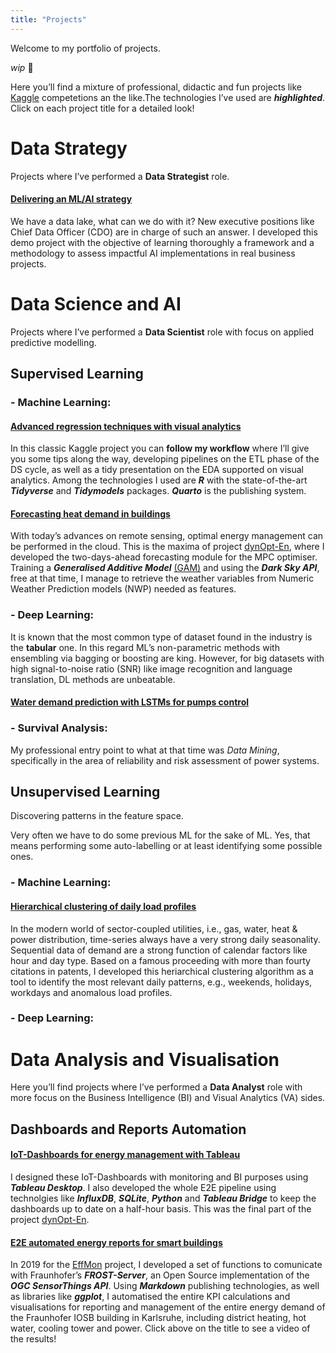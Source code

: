 ```yaml
---
title: "Projects"
---
```


Welcome to my portfolio of projects. 

*wip* 🚧

Here you'll find a mixture of professional, didactic and fun projects like [Kaggle](https://www.kaggle.com/jorgethomasm) competetions an the like.The technologies I've used are ***highlighted***. Click on each project title for a detailed look!

# Data Strategy
Projects where I've performed a **Data Strategist** role.

#### [Delivering an ML/AI strategy](https://docs.google.com/presentation/d/1NpMqORh_Y_tXOoqrKukTng7ewtSOAyFB/edit?usp=sharing&ouid=102039995413823268978&rtpof=true&sd=true){target="_blank"}
We have a data lake, what can we do with it? New executive positions like Chief Data Officer (CDO) are in charge of such an answer.
I developed this demo project with the objective of learning thoroughly a framework and a methodology to assess impactful AI implementations in real business projects. 

# Data Science and AI

Projects where I've performed a **Data Scientist** role with focus on applied predictive modelling.

## Supervised Learning
### - Machine Learning:
#### [Advanced regression techniques with visual analytics](https://jorgethomasm.github.io/Ames-house-prices-prediction/HousePrices.html){target="_blank"}
In this classic Kaggle project you can **follow my workflow** where I'll give you some tips along the way, developing pipelines on the ETL phase of the DS cycle, as well as a tidy presentation on the EDA supported on visual analytics. Among the technologies I used are ***R*** with the state-of-the-art ***Tidyverse*** and ***Tidymodels*** packages. ***Quarto*** is the publishing system.

#### [Forecasting heat demand in buildings](https://ieeexplore.ieee.org/document/9144899){target="_blank"}
With today's advances on remote sensing, optimal energy management can be performed in the cloud. This is the maxima of project [dynOpt-En](https://www.iosb.fraunhofer.de/de/projekte-produkte/dynopt-en.html){target="_blank"}, where I developed the two-days-ahead forecasting module for the MPC optimiser. Training a ***Generalised Additive Model*** [(GAM)](https://en.wikipedia.org/wiki/Generalized_additive_model){target="_blank"} and using the ***Dark Sky API***, free at that time, I manage to retrieve the weather variables from Numeric Weather Prediction models (NWP) needed as features.

### - Deep Learning:
It is known that the most common type of dataset found in the industry is the **tabular** one. In this regard ML's non-parametric methods with ensembling via bagging or boosting are king. However, for big datasets with high signal-to-noise ratio (SNR) like image recognition and language translation, DL methods are unbeatable.

#### [Water demand prediction with LSTMs for pumps control](https://www.researchgate.net/publication/349694237_Application_of_LSTM_Networks_for_Water_Demand_Prediction_in_Optimal_Pump_Control){target="_blank"}

### - Survival Analysis:
My professional entry point to what at that time was *Data Mining*, specifically in the area of reliability and risk assessment of power systems.

## Unsupervised Learning
Discovering patterns in the feature space.

Very often we have to do some previous ML for the sake of ML. Yes, that means performing some auto-labelling or at least identifying some possible ones.

### - Machine Learning:
#### [Hierarchical clustering of daily load profiles](https://github.com/jorgethomasm/HOME-Timeseries_Clustering_of_Daily_Profiles/wiki#which-daily-heat-demand-pattern-shape-belongs-to-which-mean-daily-ambient-temperature){target="_blank"}

In the modern world of sector-coupled utilities, i.e., gas, water, heat & power distribution, time-series always have a very strong daily seasonality. Sequential data of demand are a strong function of calendar factors like hour and day type. 
Based on a famous proceeding with more than fourty citations in patents, I developed this heriarchical clustering algorithm as a tool to identify the most relevant daily patterns, e.g., weekends, holidays, workdays and anomalous load profiles.

### - Deep Learning:

# Data Analysis and Visualisation 

Here you'll find projects where I've performed a **Data Analyst** role with more focus on the Business Intelligence (BI) and Visual Analytics (VA) sides.

## Dashboards and Reports Automation
#### [IoT-Dashboards for energy management with Tableau](https://public.tableau.com/app/profile/iosb.mrd/viz/DynOpt-En-DemoLoerrach/Monitoring){target="_blank"}

I designed these IoT-Dashboards with monitoring and BI purposes using ***Tableau Desktop***. I also developed the whole E2E pipeline using technolgies like ***InfluxDB***, ***SQLite***, ***Python*** and ***Tableau Bridge*** to keep the dashboards up to date on a half-hour basis.
This was the final part of the project [dynOpt-En](https://www.iosb.fraunhofer.de/de/projekte-produkte/dynopt-en.html){target="_blank"}. 

#### [E2E automated energy reports for smart buildings](https://youtu.be/lk5LCfiX0Uk?t=2522){target="_blank"}

In 2019 for the [EffMon](https://www.iosb.fraunhofer.de/en/projects-and-products/effmon-efficient-monitoring.html) project, I developed a set of functions to comunicate with Fraunhofer's ***FROST-Server***, 
an Open Source implementation of the ***OGC SensorThings API***. Using ***Markdown*** publishing technologies, as well as libraries like ***ggplot***, I automatised the entire KPI calculations and visualisations for reporting and management of the entire energy demand of the Fraunhofer IOSB building in Karlsruhe, including district heating, hot water, cooling tower and power. Click above on the title to see a video of the results!
